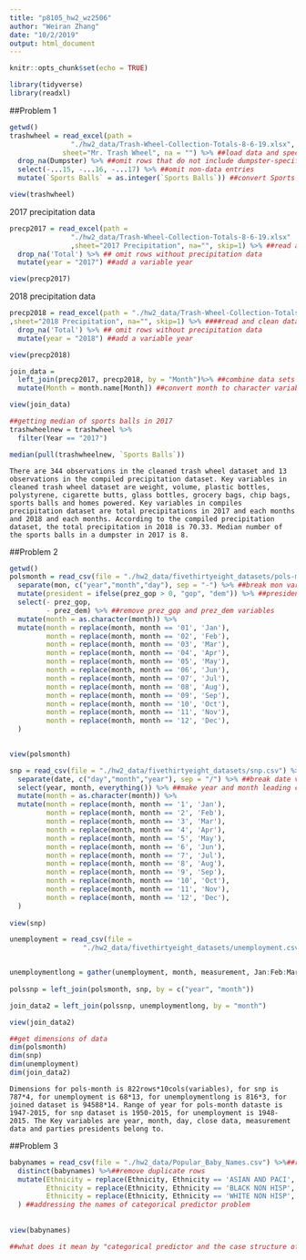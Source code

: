 ```yaml
---
title: "p8105_hw2_wz2506"
author: "Weiran Zhang"
date: "10/2/2019"
output: html_document
---
```


```r
knitr::opts_chunk$set(echo = TRUE)

library(tidyverse)
library(readxl)
```

##Problem 1
```r
getwd()
trashwheel = read_excel(path =
               "./hw2_data/Trash-Wheel-Collection-Totals-8-6-19.xlsx",
             sheet="Mr. Trash Wheel", na = "") %>% ##load data and specify the sheet in Excel file
  drop_na(Dumpster) %>% ##omit rows that do not include dumpster-specific data
  select(-...15, -...16, -...17) %>% ##omit non-data entries
  mutate(`Sports Balls` = as.integer(`Sports Balls`)) ##convert Sports Balls to integer variable

view(trashwheel)

```

2017 precipitation data
```r
precp2017 = read_excel(path =
               "./hw2_data/Trash-Wheel-Collection-Totals-8-6-19.xlsx"
               ,sheet="2017 Precipitation", na="", skip=1) %>% ##read and clean data in 2017 Precipitation sheet file
  drop_na('Total') %>% ## omit rows without precipitation data
  mutate(year = "2017") ##add a variable year

view(precp2017)


```

2018 precipitation data
```r
precp2018 = read_excel(path = "./hw2_data/Trash-Wheel-Collection-Totals-8-6-19.xlsx"
,sheet="2018 Precipitation", na="", skip=1) %>% ####read and clean data in 2018 Precipitation sheet file
  drop_na('Total') %>% ## omit rows without precipitation data
  mutate(year = "2018") ##add a variable year

view(precp2018)

```

```r
join_data = 
  left_join(precp2017, precp2018, by = "Month")%>% ##combine data sets
  mutate(Month = month.name[Month]) ##convert month to character variable

view(join_data)

```

```r
##getting median of sports balls in 2017
trashwheelnew = trashwheel %>%
  filter(Year == "2017")

median(pull(trashwheelnew, `Sports Balls`)) 
```

`There are 344 observations in the cleaned trash wheel dataset and 13 observations in the compiled precipitation dataset. Key variables in cleaned trash wheel dataset are weight, volume, plastic bottles, polystyrene, cigarette butts, glass bottles, grocery bags, chip bags, sports balls and homes powered. Key variables in compiles precipitation dataset are total precipitations in 2017 and each months and 2018 and each months. According to the compiled precipitation dataset, the total precipitation in 2018 is 70.33. Median number of the sports balls in a dumpster in 2017 is 8.`

##Problem 2
```r
getwd()
polsmonth = read_csv(file = "./hw2_data/fivethirtyeight_datasets/pols-month.csv") %>% ##read data
  separate(mon, c("year","month","day"), sep = "-") %>% ##break mon variable
  mutate(president = ifelse(prez_gop > 0, "gop", "dem")) %>% ##president variable taking values of prez_gop and prez_dem then indicate whether dem or gop. 
  select(- prez_gop,
         - prez_dem) %>% ##remove prez_gop and prez_dem variables
  mutate(month = as.character(month)) %>% 
  mutate(month = replace(month, month == '01', 'Jan'),
         month = replace(month, month == '02', 'Feb'),
         month = replace(month, month == '03', 'Mar'),
         month = replace(month, month == '04', 'Apr'),
         month = replace(month, month == '05', 'May'),
         month = replace(month, month == '06', 'Jun'),
         month = replace(month, month == '07', 'Jul'),
         month = replace(month, month == '08', 'Aug'),
         month = replace(month, month == '09', 'Sep'),
         month = replace(month, month == '10', 'Oct'),
         month = replace(month, month == '11', 'Nov'),
         month = replace(month, month == '12', 'Dec'),
  )
  

view(polsmonth)
```


```r
snp = read_csv(file = "./hw2_data/fivethirtyeight_datasets/snp.csv") %>% ##read data
  separate(date, c("day","month","year"), sep = "/") %>% ##break date variable
  select(year, month, everything()) %>% ##make year and month leading cols
  mutate(month = as.character(month)) %>% 
  mutate(month = replace(month, month == '1', 'Jan'),
         month = replace(month, month == '2', 'Feb'),
         month = replace(month, month == '3', 'Mar'),
         month = replace(month, month == '4', 'Apr'),
         month = replace(month, month == '5', 'May'),
         month = replace(month, month == '6', 'Jun'),
         month = replace(month, month == '7', 'Jul'),
         month = replace(month, month == '8', 'Aug'),
         month = replace(month, month == '9', 'Sep'),
         month = replace(month, month == '10', 'Oct'),
         month = replace(month, month == '11', 'Nov'),
         month = replace(month, month == '12', 'Dec'),
  )
  
view(snp)

```

```r
unemployment = read_csv(file =
                  "./hw2_data/fivethirtyeight_datasets/unemployment.csv") 


unemploymentlong = gather(unemployment, month, measurement, Jan:Feb:Mar:Apr:May:Jun:Jul:Aug:Sep:Oct:Nov:Dec, factor_key = TRUE)
  
polssnp = left_join(polsmonth, snp, by = c("year", "month"))

join_data2 = left_join(polssnp, unemploymentlong, by = "month")

view(join_data2)
```


```r
##get dimensions of data
dim(polsmonth)
dim(snp)
dim(unemployment)
dim(join_data2)
```

`Dimensions for pols-month is 822rows*10cols(variables), for snp is 787*4, for unemployment is 68*13, for unemploymentlong is 816*3, for joined dataset is 94588*14. Range of year for pols-month dataste is 1947-2015, for snp dataset is 1950-2015, for unemployment is 1948-2015. The Key variables are year, month, day, close data, measurement data and parties presidents belong to.`

##Problem 3
```r
babynames = read_csv(file = "./hw2_data/Popular_Baby_Names.csv") %>%##read data
  distinct(babynames) %>%##remove duplicate rows
  mutate(Ethnicity = replace(Ethnicity, Ethnicity == 'ASIAN AND PACI', 'ASIAN AND PACIFIC ISLANDER'),
         Ethnicity = replace(Ethnicity, Ethnicity == 'BLACK NON HISP', 'BLACK NON HISPANIC'),
         Ethnicity = replace(Ethnicity, Ethnicity == 'WHITE NON HISP', 'WHITE NON HISPANIC')
  ) ##addressing the names of categorical predictor problem
         
         
view(babynames)

##what does it mean by "categorical predictor and the case structure of string variables changed over time"??

```









